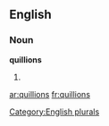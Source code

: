 ==English==

===Noun===
'''quillions'''

# {{plural of|[[quillion]]}}

[[Category:English plurals]]

[[ar:quillions]]
[[fr:quillions]]